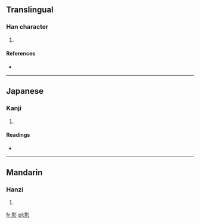 ==Translingual==

===Han character===
{{Han char|rn=59|rad=彡|as=11|sn=14|four=1292<sub>2</sub>|canj=一火竹竹竹 (MFHHH)}}

# {{defn|Han|sort=彡11}}

====References====
* {{Han ref|kx=0364.140|dkj=10014|dj=0683.200|hdz=20856.130|uh=5F6F|ud=24431|bh=E1C0|bd=57792}}

----

==Japanese==

===Kanji===
{{ja-kanji|grade=|rs=彡11}}

# {{defn|lang=ja|sort=彡11}}

====Readings====
* {{ja-readings|on=[[ひょう]] (hyō), [[びょう]] (byō)|kun=}}

----

==Mandarin==

===Hanzi===
{{cmn-hanzi|pin=[[piāo]] ([[piao1]])|wg=p'iao<sup>1</sup>}}

# {{defn|lang=cmn|sort=彡11}}

[[fr:彯]]
[[pl:彯]]